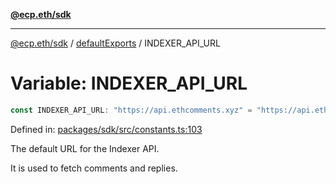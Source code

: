 [**@ecp.eth/sdk**](../../index.mdx)

***

[@ecp.eth/sdk](/sdk-reference/index.mdx) / [defaultExports](/sdk-reference/defaultExports/index.mdx) / INDEXER\_API\_URL

# Variable: INDEXER\_API\_URL

```ts
const INDEXER_API_URL: "https://api.ethcomments.xyz" = "https://api.ethcomments.xyz";
```

Defined in: [packages/sdk/src/constants.ts:103](https://github.com/ecp-eth/comments-monorepo/blob/main/packages/sdk/src/constants.ts#L103)

The default URL for the Indexer API.

It is used to fetch comments and replies.
